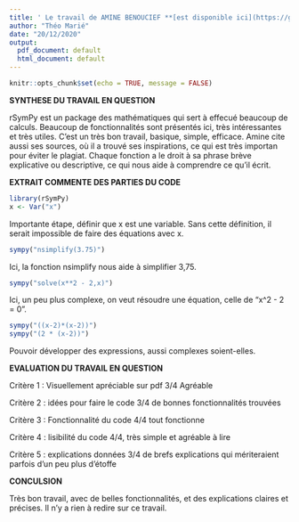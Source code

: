 ---
title: ' Le travail de AMINE BENOUCIEF **[est disponible ici](https://github.com/benben62/PSBX/blob/main/GR03_BENOUCIEF_Amine_Sympy.pdf)**'
author: "Théo Marié"
date: "20/12/2020"
output:
  pdf_document: default
  html_document: default
---

```{r setup, include=FALSE}
knitr::opts_chunk$set(echo = TRUE, message = FALSE)
```

**SYNTHESE DU TRAVAIL EN QUESTION**

rSymPy est un package des mathématiques qui sert à effecué beaucoup de calculs. Beaucoup de fonctionnalités sont présentés ici, très intéressantes et très utiles. C'est un très bon travail, basique, simple, efficace. Amine cite aussi ses sources, où il a trouvé ses inspirations, ce qui est très importan pour éviter le plagiat. Chaque fonction a le droit à sa phrase brève explicative ou descriptive, ce qui nous aide à comprendre ce qu'il écrit.


**EXTRAIT COMMENTE DES PARTIES DU CODE**

```{r message=FALSE}
library(rSymPy)
x <- Var("x")
```
Importante étape, définir que x est une variable. Sans cette définition, il serait impossible de faire des équations avec x.

```{r message=FALSE}
sympy("nsimplify(3.75)")
```
Ici, la fonction nsimplify nous aide à simplifier 3,75.

```{r message=FALSE}
sympy("solve(x**2 - 2,x)")
```
Ici, un peu plus complexe, on veut résoudre une équation, celle de "x^2 - 2 = 0".

```{r message=FALSE}
sympy("((x-2)*(x-2))") 
sympy("(2 * (x-2))") 
```
Pouvoir développer des expressions, aussi complexes soient-elles.


**EVALUATION DU TRAVAIL EN QUESTION**

Critère 1 : Visuellement apréciable sur pdf   3/4 Agréable

Critère 2 : idées pour faire le code          3/4 de bonnes fonctionnalités trouvées

Critère 3 : Fonctionnalité du code             4/4 tout fonctionne

Critère 4 : lisibilité du code                4/4, très simple et agréable à lire

Critère 5 : explications données              3/4 de brefs explications qui mériteraient parfois d'un peu plus d'étoffe

**CONCULSION**

Très bon travail, avec de belles fonctionnalités, et des explications claires et précises. Il n'y a rien à redire sur ce travail.
